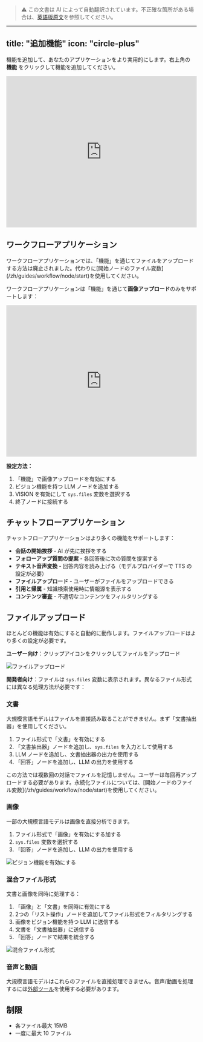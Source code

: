 > ⚠️ この文書は AI によって自動翻訳されています。不正確な箇所がある場合は、[英語版原文](../../../../en/documentation/pages/build/additional-features.mdx)を参照してください。

---
title: "追加機能"
icon: "circle-plus"
---

機能を追加して、あなたのアプリケーションをより実用的にします。右上角の **機能** をクリックして機能を追加してください。

<iframe
  src="https://www.motionshot.app/walkthrough/6773d34ad27e58127b913945/embed?fullscreen=1&hideAsSteps=1&hideCopy=1&hideDownload=1&hideSteps=1"
  width="100%"
  height="400px"
  frameborder="0"
  allowfullscreen
></iframe>

## ワークフローアプリケーション

<Info>
  ワークフローアプリケーションでは、「機能」を通じてファイルをアップロードする方法は廃止されました。代わりに[開始ノードのファイル変数](/zh/guides/workflow/node/start)を使用してください。
</Info>

ワークフローアプリケーションは「機能」を通じて**画像アップロード**のみをサポートします：

<iframe
  src="https://www.motionshot.app/walkthrough/6773d3d86a0c3ed534f24da9/embed?fullscreen=1&hideAsSteps=1&hideCopy=1&hideDownload=1&hideSteps=1"
  width="100%"
  height="400px"
  frameborder="0"
  allowfullscreen
></iframe>

**設定方法：**
1. 「機能」で画像アップロードを有効にする
2. ビジョン機能を持つ LLM ノードを追加する
3. VISION を有効にして `sys.files` 変数を選択する
4. 終了ノードに接続する

## チャットフローアプリケーション

チャットフローアプリケーションはより多くの機能をサポートします：

- **会話の開始挨拶** - AI が先に挨拶をする
- **フォローアップ質問の提案** - 各回答後に次の質問を提案する
- **テキスト音声変換** - 回答内容を読み上げる（モデルプロバイダーで TTS の設定が必要）
- **ファイルアップロード** - ユーザーがファイルをアップロードできる
- **引用と帰属** - 知識検索使用時に情報源を表示する
- **コンテンツ審査** - 不適切なコンテンツをフィルタリングする

## ファイルアップロード

ほとんどの機能は有効にすると自動的に動作します。ファイルアップロードはより多くの設定が必要です。

**ユーザー向け**：クリップアイコンをクリックしてファイルをアップロード

![ファイルアップロード](https://assets-docs.dify.ai/dify-enterprise-mintlify/en/guides/workflow/b18af11da3f339c496193d9732906849.png)

**開発者向け**：ファイルは `sys.files` 変数に表示されます。異なるファイル形式には異なる処理方法が必要です：

### 文書

大規模言語モデルはファイルを直接読み取ることができません。まず「文書抽出器」を使用してください。

1. ファイル形式で「文書」を有効にする
2. 「文書抽出器」ノードを追加し、`sys.files` を入力として使用する
3. LLM ノードを追加し、文書抽出器の出力を使用する
4. 「回答」ノードを追加し、LLM の出力を使用する

<Warning>
  この方法では複数回の対話でファイルを記憶しません。ユーザーは毎回再アップロードする必要があります。永続化ファイルについては、[開始ノードのファイル変数](/zh/guides/workflow/node/start)を使用してください。
</Warning>

### 画像

一部の大規模言語モデルは画像を直接分析できます。

1. ファイル形式で「画像」を有効にする加する
3. `sys.files` 変数を選択する
4. 「回答」ノードを追加し、LLM の出力を使用する

![ビジョン機能を有効にする](https://assets-docs.dify.ai/dify-enterprise-mintlify/en/guides/workflow/3a3582bd9bc8ea94bbdbfeefe6a78571.png)

### 混合ファイル形式

文書と画像を同時に処理する：

1. 「画像」と「文書」を同時に有効にする
2. 2つの「リスト操作」ノードを追加してファイル形式をフィルタリングする
3. 画像をビジョン機能を持つ LLM に送信する
4. 文書を「文書抽出器」に送信する
5. 「回答」ノードで結果を統合する

![混合ファイル形式](https://assets-docs.dify.ai/dify-enterprise-mintlify/en/guides/workflow/66471e8e67b2ede0c94bfa1cffeab834.png)

### 音声と動画

大規模言語モデルはこれらのファイルを直接処理できません。音声/動画を処理するには[外部ツール](/zh/guides/extension/api-based-extension/external-data-tool)を使用する必要があります。

## 制限

- 各ファイル最大 15MB
- 一度に最大 10 ファイル